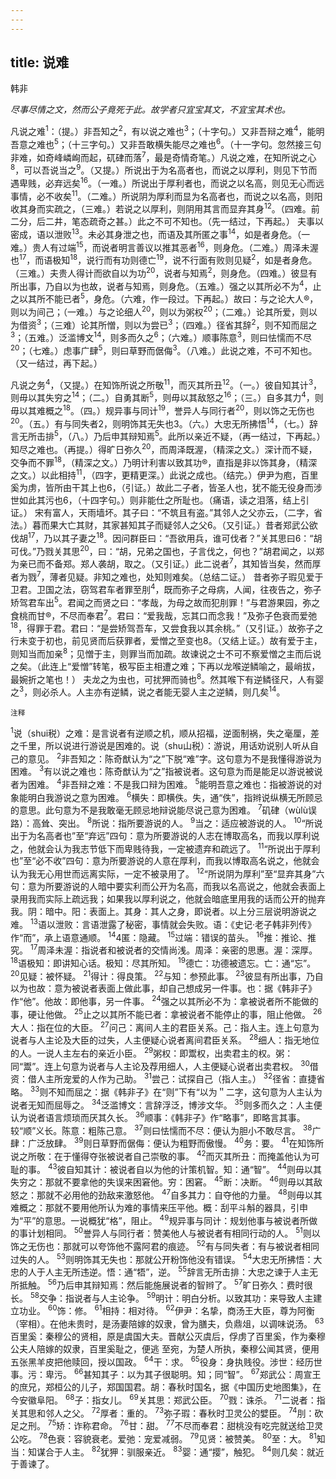 ```yaml
---
---
---
```

title: 说难
---



韩非

*尽事尽情之文，然而公子竟死于此。故学者只宜宝其文，不宜宝其术也。*

凡说之难<sup>1</sup>：（提。）非吾知之<sup>2</sup>，有以说之难也<sup>3</sup>；（十字句。）又非吾辩之难<sup>4</sup>，能明吾意之难也<sup>5</sup>；（十三字句。）又非吾敢横失能尽之难也<sup>6</sup>。（十一字句。忽然接三句非难，如奇峰嶙峋而起，矹硉而落<sup>7</sup>，最是奇情奇笔。）凡说之难，在知所说之心<sup>8</sup>，可以吾说当之<sup>9</sup>。（又提。）所说出于为名高者也，而说之以厚利，则见下节而遇卑贱，必弃远矣<sup>16</sup>。（一难。）所说出于厚利者也，而说之以名高，则见无心而远事情，必不收矣<sup>11</sup>。（二难。）所说阴为厚利而显为名高者也，而说之以名高，则阳收其身而实疏之，（三难。）若说之以厚利，则阴用其言而显弃其身<sup>12</sup>。（四难。前二分，后二井，笔态疏奇之甚。）此之不可不知也。（先一结过，下再起。）
夫事以密成，语以泄败<sup>13</sup>。未必其身泄之也，而语及其所匿之事<sup>14</sup>，如是者身危。（一难。）贵人有过端<sup>15</sup>，而说者明言善议以推其恶者<sup>16</sup>，则身危。（二难。）周泽未渥也<sup>17</sup>，而语极知<sup>18</sup>，说行而有功则德亡<sup>19</sup>，说不行面有败则见疑<sup>2</sup>，如是者身危。（三难。）夫贵人得计而欲自以为功<sup>20</sup>，说者与知焉<sup>2</sup>，则身危。（四难。）彼显有所出事，乃自以为也故，说者与知焉，则身危。（五难。）强之以其所必不为<sup>4</sup>，止之以其所不能已者<sup>5</sup>，身危。（六难，作一段过。下再起。）故曰：与之论大人®，则以为间己；（一难。）与之论细人<sup>20</sup>，则以为粥权<sup>20</sup>；（二难。）论其所爱，则以为借资<sup>3</sup>；（三难）论其所憎，则以为尝已<sup>3</sup>；（四难。）径省其辞<sup>2</sup>，则不知而屈之<sup>3</sup>；（五难。）泛滥博文<sup>14</sup>，则多而久之<sup>6</sup>；（六难。）顺事陈意<sup>3</sup>，则曰怯懦而不尽<sup>20</sup>；（七难。）虑事广肆<sup>5</sup>，则曰草野而倨侮<sup>3</sup>。（八难。）此说之难，不可不知也。（又一结过，再下起。）

凡说之务<sup>4</sup>，（又提。）在知饰所说之所敬<sup>11</sup>，而灭其所丑<sup>12</sup>。（一。）彼自知其计<sup>3</sup>，则毋以其失穷之<sup>14</sup>；（二。）自勇其断<sup>5</sup>，则毋以其敌怒之<sup>16</sup>；（三。）自多其力<sup>4</sup>，则毋以其难概之<sup>18</sup>。（四。）规异事与同计<sup>19</sup>，誉异人与同行者<sup>20</sup>，则以饰之无伤也<sup>20</sup>。（五。）有与同失者2，则明饰其无失也3。（六。）大忠无所拂悟<sup>14</sup>，（七。）辞言无所击排<sup>5</sup>，（八。）乃后申其辩知焉<sup>5</sup>。此所以亲近不疑，（再一结过，下再起。）知尽之难也。（再提。）得旷日弥久<sup>20</sup>，而周泽既渥，（精深之文。）深计而不疑，交争而不罪<sup>18</sup>，（精深之文。）乃明计利害以致其功®，直指是非以饰其身，（精深之文。）以此相持<sup>11</sup>，（四字，更精更深。）此说之成也。（结完。）伊尹为庖，百里奚为虏，皆所由干其上也6，（引证。）故此二子者，皆圣人也，犹不能无役身而涉世如此其污也6，（十四字句。）则非能仕之所耻也。（痛语，读之泪落，结上引证。）
宋有富人，天雨墙坏。其子曰：“不筑且有盗。”其邻人之父亦云，（二字，省法。）暮而果大亡其财，其家甚知其子而疑邻人之父6。（又引证。）昔者郑武公欲伐胡<sup>17</sup>，乃以其子妻之<sup>18</sup>。因问群臣曰：“吾欲用兵，谁可伐者？”关其思曰6：“胡可伐。”乃戮关其思<sup>20</sup>，曰：“胡，兄弟之国也，子言伐之，何也？”胡君闻之，以郑为亲已而不备郑。郑人袭胡，取之。（又引证。）此二说者<sup>7</sup>，其知皆当矣，然而厚者为戮<sup>7</sup>，薄者见疑。非知之难也，处知则难矣。（总结二证。）
昔者弥子瑕见爱于卫君。卫国之法，窃驾君车者罪至刖<sup>4</sup>，既而弥子之母病，人闻，往夜告之，弥子矫驾君车出<sup>5</sup>。君闻之而贤之曰：“孝哉，为母之故而犯刖罪！”与君游果园，弥之食桃而甘®，不尽而奉君<sup>7</sup>。君曰：“爱我哉，忘其口而念我！”及弥子色衰而爱弛<sup>18</sup>，得罪于君。君曰：“是尝矫驾吾车，又尝食我以其余桃。”（又引证。）故弥子之行未变于初也，前见贤而后获罪者，爱憎之至变也8。（又结上证。）故有爱于主，则知当而加亲<sup>8</sup>；见憎于主，则罪当而加疏。故谏说之士不可不察爱憎之主而后说之矣。（此连上“爱憎”转笔，极写臣主相遭之难；下再以龙喉逆鳞喻之，最峭拔，最婉折之笔也！）
夫龙之为虫也，可扰狎而骑也<sup>8</sup>。然其喉下有逆鳞径尺，人有婴之<sup>3</sup>，则必杀人。人主亦有逆鳞，说之者能无婴人主之逆鳞，则几矣<sup>14</sup>。

<sup>注释</sup>

<sup>1</sup>说（shui税）之难：是言说者有逆顺之机，顺从招福，逆面制祸，失之毫厘，差之千里，所以说进行游说是困难的。说（shu山税）：游说，用话劝说别人听从自己的意见。
<sup>2</sup>非吾知之：陈奇猷认为“之”下脱“难”字。这句意为不是我懂得游说为困难。
<sup>3</sup>有以说之难也：陈奇猷认为“之”指被说者。这句意为而是能足以游说被说者为困难。
<sup>4</sup>非吾辩之难：不是我口辩为困难。
<sup>5</sup>能明吾意之难也：指被游说的对象能明白我游说之意为困难。
<sup>6</sup>横失：即横佚。失，通“佚”，指辫说纵横无所顾忌的意思。此句意为不是我敢毫无顾忌地辩说能尽说己意为困难。
<sup>7</sup>矶硉（wùlù误路）：高耸、突出。
<sup>8</sup>所说：指所要游说的人。
<sup>9</sup>当之：适应被游说的人。
<sup>10</sup>“所说出于为名高者也”至“弃远”四句：意为所要游说的人志在博取高名，而我以厚利说之，他就会认为我志节低下而卑贱待我，一定被遗弃和疏远了。
<sup>11</sup>“所说出于厚利也”至“必不收”四句：意为所要游说的人意在厚利，而我以博取高名说之，他就会认为我无心用世而远离实际，一定不被录用了。
<sup>12</sup>“所说阴为厚利”至“显弃其身”六句：意为所要游说的人暗中要实利而公开为名高，而我以名高说之，他就会表面上录用我而实际上疏远我；如果我以厚利说之，他就会暗底里用我的话而公开的抛弃我。阴：暗中。阳：表面上。其身：其人之身，即说者。以上分三层说明游说之难。
<sup>13</sup>语以泄败：言语泄露了秘密，事情就会失败。语：《史记·老子韩非列传》作“而”，承上语意通顺。
<sup>14</sup>4匿：隐藏。
<sup>15</sup>过端：错误的苗头。
<sup>16</sup>推：推论、推究。
<sup>17</sup>周泽未渥：指说者和被说者的交情尚浅。周泽：亲密的思惠。渥：深厚。
<sup>18</sup>语极知：即讲知心话。极知：尽其所知。
<sup>19</sup>德亡：功德被遗忘。亡：通“忘”。
<sup>20</sup>见疑：被怀疑。
<sup>21</sup>得计：得良策。
<sup>22</sup>与知：参预此事。
<sup>23</sup>彼显有所出事，乃自以为也故：意为被说者表面上做此事，却自己想成另一件事。也：据《韩非子》作“他”。他故：即他事，另一件事。
<sup>24</sup>强之以其所必不为：拿被说者所不能做的事，硬让他做。
<sup>25</sup>止之以其所不能已者：拿被说者不能停止的事，阻止他做。
<sup>26</sup>大人：指在位的大臣。
<sup>27</sup>问己：离间人主的君臣关系。己：指人主。连上句意为说者与人主论及大臣的过失，人主便疑心说者离间君臣关系。
<sup>28</sup>细人：指无地位的人。一说人主左右的亲近小臣。
<sup>29</sup>粥权：即鬻权，出卖君主的权。粥：同“鬻”。连上句意为说者与人主论及荐用细人，人主便疑心说者出卖君权。
<sup>30</sup>借资：借人主所宠爱的人作为己助。
<sup>31</sup>尝己：试探自己（指人主。）
<sup>32</sup>径省：直捷省略。
<sup>33</sup>则不知而屈之：据《韩非子》在“则”下有“以为＂二字，这句意为人主认为说者无知而屈辱之。
<sup>34</sup>泛滥博文：言辞浮泛，博涉文华。
<sup>35</sup>则多而久之：人主便认为说者语言烦琐而厌其久长。
<sup>36</sup>顺事：《韩非子》作“略事”，即略言其事。较“顺”义长。陈意：粗陈己意。
<sup>37</sup>则曰怯懦而不尽：便认为胆小不敢尽言。
<sup>38</sup>广肆：广泛放肆。
<sup>39</sup>则日草野而倨侮：便认为粗野而傲慢。
<sup>40</sup>务：要。
<sup>41</sup>在知饰所说之所敬：在于懂得夺张被说者自己崇敬的事。
<sup>42</sup>而灭其所丑：而掩盖他认为可耻的事。
<sup>43</sup>彼自知其计：被说者自以为他的计策机智。知：通“智”。
<sup>44</sup>则毋以其失穷之：那就不要拿他的失误来困窘他。穷：困窘。
<sup>45</sup>断：决断。
<sup>46</sup>则毋以其敌怒之：那就不必用他的劲敌来激怒他。
<sup>47</sup>自多其力：自夺他的力量。
<sup>48</sup>则毋以其难概之：那就不要用他所认为难的事情来压平他。概：刮平斗斛的器具，引申为“平”的意思。一说概犹“格”，阻止。
<sup>49</sup>规异事与同计：规划他事与被说者所做的事计划相同。
<sup>50</sup>誉异人与同行者：赞美他人与被说者有相同行动的人。
<sup>51</sup>则以饰之无伤也：那就可以夸饰他不露阿君的痕迹。
<sup>52</sup>有与同失者：有与被说者相同过失的人。
<sup>53</sup>则明饰其无失也：那就公开粉饰他没有错误。
<sup>54</sup>大忠无所拂悟：大忠的人于人主无所违逆。悟：通“牾”，逆。
<sup>55</sup>辞言无所击排：大忠之谏于人主无所抵触。
<sup>56</sup>乃后申其辩知焉：然后能施展说者的智辫了。
<sup>57</sup>旷日弥久：费时很长。
<sup>58</sup>交争：指说者与人主论争。
<sup>59</sup>明计：明白分析。以致其功：来导致人主建立功业。
<sup>60</sup>饰：修。
<sup>61</sup>相持：相对待。
<sup>62</sup>伊尹：名挚，商汤王大臣，尊为阿衡（宰相）。在他未贵时，是汤妻陪嫁的奴隶，曾为膳夫，负鼎俎，以调味说汤。
<sup>63</sup>百里奚：秦穆公的贤相，原是虞国大夫。晋献公灭虞后，俘虏了百里奚，作为秦穆公夫人陪嫁的奴隶，百里奚耻之，便逃
至宛，为楚人所执，秦穆公闻其贤，便用五张黑羊皮把他赎回，授以国政。
<sup>64</sup>干：求。
<sup>65</sup>役身：身执贱役。涉世：经历世事。污：卑污。
<sup>66</sup>甚知其子：以为其子很聪明。知；同“智”。
<sup>67</sup>郑武公：周宣王的庶兄，郑桓公的儿子，郑国国君。胡：春秋时国名，据《中国历史地图集》，在今安徽阜阳。
<sup>68</sup>子：指女儿。
<sup>69</sup>关其思：郑武公臣。
<sup>70</sup>戮：诛杀。
<sup>71</sup>二说者：指关其思和邻人之父。
<sup>72</sup>厚者：重的。
<sup>73</sup>弥子瑕：春秋时卫灵公的嬖臣。
<sup>74</sup>刖：砍足之刑。
<sup>75</sup>矫：诈称君命。
<sup>76</sup>甘：甜。
<sup>77</sup>不尽而奉君：甜桃没有吃完就送给卫灵公吃。
<sup>78</sup>色衰：容貌衰老。爱弛：宠爱减弱。
<sup>79</sup>见贤：被赞美。
<sup>80</sup>至：大。
<sup>81</sup>知当：知谋合于人主。
<sup>82</sup>犹狎：驯服亲近。
<sup>83</sup>婴：通“撄”，触犯。
<sup>84</sup>则几矣：就近于善谏了。